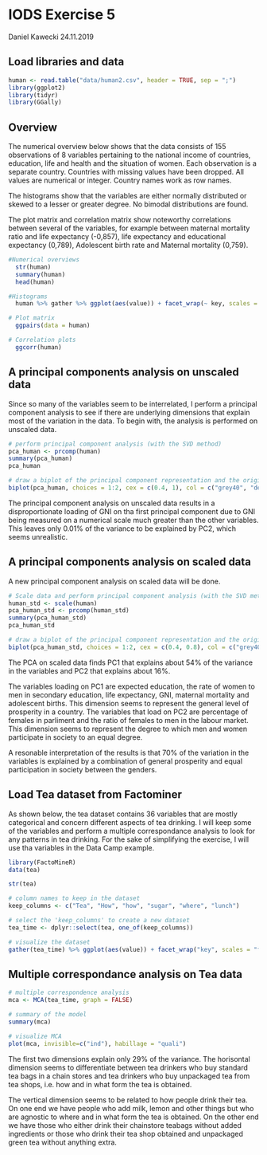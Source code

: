 # IODS Exercise 5
Daniel Kawecki 24.11.2019


## Load libraries and data
```r
human <- read.table("data/human2.csv", header = TRUE, sep = ";")
library(ggplot2)
library(tidyr)
library(GGally)
```

## Overview

The numerical overview below shows that the data consists of 155 observations of 8 variables pertaining to the national income of countries, education, life and health and the situation of women. Each observation is a separate country. Countries with missing values have been dropped. All values are numerical or integer. Country names work as row names.

The histograms show that the variables are either normally distributed or skewed to a lesser or greater degree. No bimodal distributions are found.

The plot matrix and correlation matrix show noteworthy correlations between several of the variables, for example between maternal mortality ratio and life expectancy (-0,857), life expectancy and educational expectancy (0,789), Adolescent birth rate and Maternal mortality (0,759).

```r
#Numerical overviews
  str(human)
  summary(human)
  head(human)

#Histograms
  human %>% gather %>% ggplot(aes(value)) + facet_wrap(~ key, scales = "free") + geom_histogram()

# Plot matrix
  ggpairs(data = human)

# Correlation plots
  ggcorr(human)

```

## A principal components analysis on unscaled data

Since so many of the variables seem to be interrelated, I perform a principal component analysis to see if there are underlying dimensions that explain most of the variation in the data. To begin with, the analysis is performed on unscaled data.

```r
# perform principal component analysis (with the SVD method)
pca_human <- prcomp(human)
summary(pca_human)
pca_human

# draw a biplot of the principal component representation and the original variables
biplot(pca_human, choices = 1:2, cex = c(0.4, 1), col = c("grey40", "deeppink2"))

```

The principal component analysis on unscaled data results in a disproportionate loading of GNI on tha first principal component due to GNI being measured on a numerical scale much greater than the other variables. This leaves only 0.01% of the variance to be explained by PC2, which seems unrealistic.


## A principal components analysis on scaled data

A new principal component analysis on scaled data will be done.

```r
# Scale data and perform principal component analysis (with the SVD method)
human_std <- scale(human)
pca_human_std <- prcomp(human_std)
summary(pca_human_std)
pca_human_std

# draw a biplot of the principal component representation and the original variables
biplot(pca_human_std, choices = 1:2, cex = c(0.4, 0.8), col = c("grey40", "deeppink2"), xlab = "PC1: Prosperity", ylab = "PC2: Equal participation")

```

The PCA on scaled data finds PC1 that explains about 54% of the variance in the variables and PC2 that explains about 16%.

The variables loading on PC1 are expected education, the rate of women to men in secondary education, life expectancy, GNI, maternal mortality and adolescent births. This dimension seems to represent the general level of prosperity in a country. The variables that load on PC2 are percentage of females in parliment and the ratio of females to men in the labour market. This dimension seems to represent the degree to which men and women participate in society to an equal degree.

A resonable interpretation of the results is that 70% of the variation in the variables is explained by a combination of general prosperity and equal participation in society between the genders.


## Load Tea dataset from Factominer

As shown below, the tea dataset contains 36 variables that are mostly categorical and concern different aspects of tea drinking. I will keep some of the variables and perform a multiple correspondance analysis to look for any patterns in tea drinking. For the sake of simplifying the exercise, I will use tha variables in the Data Camp example.

```r
library(FactoMineR)
data(tea)

str(tea)

# column names to keep in the dataset
keep_columns <- c("Tea", "How", "how", "sugar", "where", "lunch")

# select the 'keep_columns' to create a new dataset
tea_time <- dplyr::select(tea, one_of(keep_columns))

# visualize the dataset
gather(tea_time) %>% ggplot(aes(value)) + facet_wrap("key", scales = "free") + geom_bar() + theme(axis.text.x =  element_text(angle = 45, hjust = 1, size = 8))
```

## Multiple correspondance analysis on Tea data
```r
# multiple correspondence analysis
mca <- MCA(tea_time, graph = FALSE)

# summary of the model
summary(mca)

# visualize MCA
plot(mca, invisible=c("ind"), habillage = "quali")

```

The first two dimensions explain only 29% of the variance. The horisontal dimension seems to differentiate between tea drinkers who buy standard tea bags in a chain stores and tea drinkers who buy unpackaged tea from tea shops, i.e. how and in what form the tea is obtained. 

The vertical dimension seems to be related to how people drink their tea. On one end we have people who add milk, lemon and other things but who are agnostic to where and in what form the tea is obtained. On the other end we have those who either drink their chainstore teabags without added ingredients or those who drink their tea shop obtained and unpackaged green tea without anything extra.